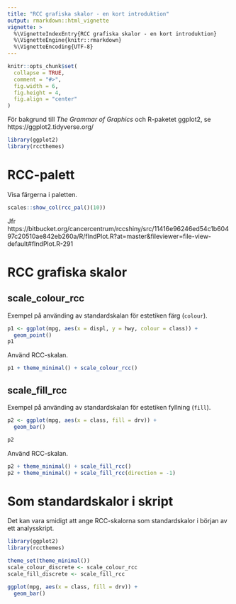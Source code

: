 ```yaml
---
title: "RCC grafiska skalor - en kort introduktion"
output: rmarkdown::html_vignette
vignette: >
  %\VignetteIndexEntry{RCC grafiska skalor - en kort introduktion}
  %\VignetteEngine{knitr::rmarkdown}
  %\VignetteEncoding{UTF-8}
---
```


```r
knitr::opts_chunk$set(
  collapse = TRUE,
  comment = "#>",
  fig.width = 6,
  fig.height = 4,
  fig.align = "center"
)
```

För bakgrund till _The Grammar of Graphics_ och R-paketet ggplot2, se https://ggplot2.tidyverse.org/

```r
library(ggplot2)
library(rccthemes)
```

# RCC-palett

Visa färgerna i paletten.

```r
scales::show_col(rcc_pal()(10))
```

Jfr
https://bitbucket.org/cancercentrum/rccshiny/src/11416e96246ed54c1b60497c20510ae842eb260a/R/fIndPlot.R?at=master&fileviewer=file-view-default#fIndPlot.R-291

# RCC grafiska skalor

## scale_colour_rcc

Exempel på använding av standardskalan för estetiken färg (`colour`).

```r
p1 <- ggplot(mpg, aes(x = displ, y = hwy, colour = class)) +
  geom_point()
p1
```

Använd RCC-skalan.

```r
p1 + theme_minimal() + scale_colour_rcc()
```

## scale_fill_rcc

Exempel på använding av standardskalan för estetiken fyllning (`fill`).

```r
p2 <- ggplot(mpg, aes(x = class, fill = drv)) +
  geom_bar()

p2
```

Använd RCC-skalan.

```r
p2 + theme_minimal() + scale_fill_rcc()
p2 + theme_minimal() + scale_fill_rcc(direction = -1)
```

# Som standardskalor i skript

Det kan vara smidigt att ange RCC-skalorna som standardskalor i början av ett analysskript.

```r
library(ggplot2)
library(rccthemes)

theme_set(theme_minimal())
scale_colour_discrete <- scale_colour_rcc
scale_fill_discrete <- scale_fill_rcc
```

```r
ggplot(mpg, aes(x = class, fill = drv)) +
  geom_bar()
```

